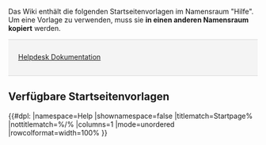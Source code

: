 <noinclude>Das Wiki enthält die folgenden Startseitenvorlagen im Namensraum "Hilfe". Um eine Vorlage zu verwenden, muss sie '''in einen anderen Namensraum kopiert''' werden.


<div style="border-top: 1px solid #00000020; border-bottom: 1px solid #00000020; padding:10px; background:#f4f4f4">[https://de.wiki.bluespice.com/wiki/Handbuch:Startseitenvorlagen <span class="bi bi-arrow-right-circle" style="font-size:1.4em; vertical-align:middle; padding:0 5px"></span>  Helpdesk Dokumentation]</div>

==Verfügbare Startseitenvorlagen==

{{#dpl:
|namespace=Help
|shownamespace=false
|titlematch=Startpage%
|nottitlematch=%/%
|columns=1
|mode=unordered
|rowcolformat=width=100%
}}
</noinclude>